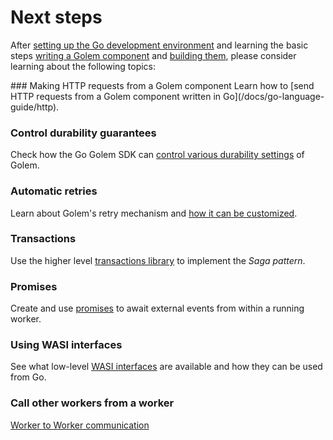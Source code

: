 
# Next steps

After [setting up the Go development environment](/docs/go-language-guide/setup) and learning the basic steps [writing a Golem component](/docs/go-language-guide/defining-components) and [building them](/docs/go-language-guide/building-components), please consider learning about the following topics:

<Steps>
### Making HTTP requests from a Golem component
Learn how to [send HTTP requests from a Golem component written in Go](/docs/go-language-guide/http).

### Control durability guarantees

Check how the Go Golem SDK can [control various durability settings](/docs/go-language-guide/durability) of Golem.

### Automatic retries

Learn about Golem's retry mechanism and [how it can be customized](/docs/go-language-guide/retries).

### Transactions

Use the higher level [transactions library](/docs/go-language-guide/transactions) to implement the _Saga pattern_.

### Promises

Create and use [promises](/docs/go-language-guide/promises) to await external events from within a running worker.

### Using WASI interfaces

See what low-level [WASI interfaces](/docs/go-language-guide/wasi) are available and how they can be used from Go.

### Call other workers from a worker

[Worker to Worker communication](/docs/go-language-guide/worker-to-worker)

</Steps>
